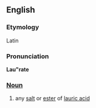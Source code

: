 ==English==
===Etymology===
Latin
===Pronunciation===
'''Lau"rate'''
===[[Noun]]===
#{{chemistry}} any [[salt]] or [[ester]] of [[lauric acid]]
